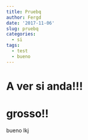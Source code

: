 ```yaml
---
title: Pruebq
author: Fergd
date: '2017-11-06'
slug: pruebq
categories:
  - si
tags:
  - test
  - bueno
---
```


# A ver si anda!!!
# grosso!!
 bueno
 lkj